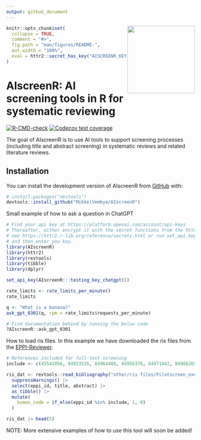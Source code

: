 ```yaml
---
output: github_document
---
```


<!-- README.md is generated from README.Rmd. Please edit that file -->

<img src="man/figures/AIscreenR_hex.png" align="right" width="180"/>

```r
knitr::opts_chunk$set(
  collapse = TRUE,
  comment = "#>",
  fig.path = "man/figures/README-",
  out.width = "100%",
  eval = httr2::secret_has_key("AISCREENR_KEY")
)
```

# AIscreenR: AI screening tools in R for systematic reviewing

<!-- badges: start -->
[![R-CMD-check](https://github.com/MikkelVembye/AIscreenR/actions/workflows/R-CMD-check.yaml/badge.svg)](https://github.com/MikkelVembye/AIscreenR/actions/workflows/R-CMD-check.yaml)
[![Codecov test coverage](https://codecov.io/gh/MikkelVembye/AIscreenR/branch/main/graph/badge.svg)](https://app.codecov.io/gh/MikkelVembye/AIscreenR?branch=main)
<!-- badges: end -->

The goal of AIscreenR is to use AI tools to support screening processes (including title and abstract screening) in systematic reviews and related literature reviews.

## Installation

You can install the development version of AIscreenR from [GitHub](https://github.com/) with:

``` r
# install.packages("devtools")
devtools::install_github("MikkelVembye/AIscreenR")

```

Small example of how to ask a question in ChatGPT
```r
# Find your api key at https://platform.openai.com/account/api-keys 
# Thereafter, either encrypt it with the secret functions from the httr2 package
# see https://httr2.r-lib.org/reference/secrets.html or run set_api_key() 
# and then enter you key.
library(AIscreenR)
library(httr2)
library(revtools)
library(tibble)
library(dplyr)

set_api_key(AIscreenR:::testing_key_chatgpt())

rate_limits <- rate_limits_per_minute()
rate_limits

q <- "What is a banana?"
ask_gpt_0301(q, rpm = rate_limits$requests_per_minute)
```


```r
# Find documentation behind by running the below code
?AIscreenR::ask_gpt_0301
```

How to load ris files. In this example we have downloaded the ris files from 
the [EPPI-Reviewer](https://eppi.ioe.ac.uk/EPPIReviewer-Web/home). 

```r
# References included for full-text screening
include <- c(45542056, 84953535, 84964488, 84956376, 84971042, 84966265)

ris_dat <- revtools::read_bibliography("other/ris files/Pilotscreen_executive_functions.ris") |> 
  suppressWarnings() |> 
  select(eppi_id, title, abstract) |> 
  as_tibble() |> 
  mutate(
    human_code = if_else(eppi_id %in% include, 1, 0)
  )

ris_dat |> head(5)
```

NOTE: More extensive examples of how to use this tool will soon be added!
